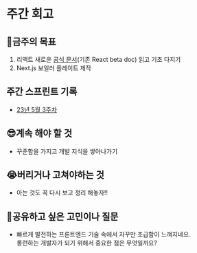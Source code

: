 
# 주간 회고

<Authors date="2023년 05월 3주차">
  <Author name="김영찬" link="https://twitter.com/shuding_" />
</Authors>

## 🎯금주의 목표
1. 리액트 새로운 [공식 문서](https://react.dev/)(기존 React beta doc) 읽고 기초 다지기
2. Next.js 보일러 플레이트 제작

## 주간 스프린트 기록
- [23년 5월 3주차](https://reflect.site/g/0-chan/----3rd-week-of-may/e8c22fe7075e449db332c949a18abad8)

## 😎계속 해야 할 것
- 꾸준함을 가지고 개발 지식을 쌓아나가기
## 😭버리거나 고쳐야하는 것
- 아는 것도 꼭 다시 보고 정리 해놓자!!
## 💬공유하고 싶은 고민이나 질문
- 빠르게 발전하는 프론트엔드 기술 속에서 자꾸만 조급함이 느껴지네요.  
롱런하는 개발자가 되기 위해서 중요한 점은 무엇일까요?
